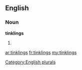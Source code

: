 ==English==

===Noun===
'''tinklings'''

# {{plural of|[[tinkling]]}}

[[Category:English plurals]]

[[ar:tinklings]]
[[fr:tinklings]]
[[my:tinklings]]